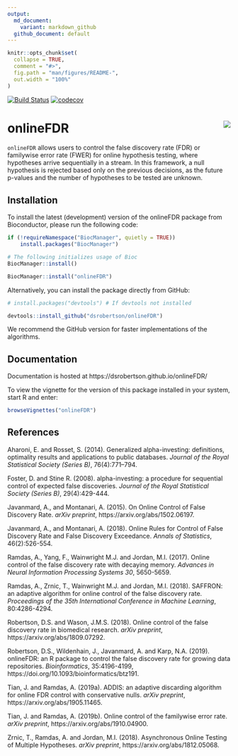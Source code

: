 ```yaml
---
output:
  md_document:
    variant: markdown_github
  github_document: default
---
```


```r
knitr::opts_chunk$set(
  collapse = TRUE,
  comment = "#>",
  fig.path = "man/figures/README-",
  out.width = "100%"
)
```

[![Build Status](https://travis-ci.org/dsrobertson/onlineFDR.svg?branch=master)](https://travis-ci.org/dsrobertson/onlineFDR)
[![codecov](https://codecov.io/gh/dsrobertson/onlineFDR/branch/master/graph/badge.svg)](https://codecov.io/gh/dsrobertson/onlineFDR)


# onlineFDR <img src="man/figures/logo.png" align="right" />

`onlineFDR` allows users to control the false discovery rate (FDR) or
familywise error rate (FWER) for online hypothesis testing, where hypotheses
arrive sequentially in a stream. In this framework, a null hypothesis is
rejected based only on the previous decisions, as the future p-values and the
number of hypotheses to be tested are unknown.


## Installation

To install the latest (development) version of the onlineFDR package from
Bioconductor, please run the following code:

```r
if (!requireNamespace("BiocManager", quietly = TRUE))
    install.packages("BiocManager")

# The following initializes usage of Bioc
BiocManager::install()

BiocManager::install("onlineFDR")
```

Alternatively, you can install the package directly from GitHub:

```r
# install.packages("devtools") # If devtools not installed

devtools::install_github("dsrobertson/onlineFDR")
```

We recommend the GitHub version for faster implementations of the algorithms.

## Documentation

Documentation is hosted at https://dsrobertson.github.io/onlineFDR/

To view the vignette for the version of this package installed in your system,
start R and enter:

```r
browseVignettes("onlineFDR")
```

## References
Aharoni, E. and Rosset, S. (2014). Generalized alpha-investing: definitions, 
optimality results and applications to public databases.
*Journal of the Royal Statistical Society (Series B)*, 76(4):771--794.

Foster, D. and Stine R. (2008). alpha-investing: a procedure for 
sequential control of expected false discoveries.
*Journal of the Royal Statistical Society (Series B)*, 29(4):429-444.

Javanmard, A., and Montanari, A. (2015). On Online Control of False
Discovery Rate. *arXiv preprint*, https://arxiv.org/abs/1502.06197.

Javanmard, A., and Montanari, A. (2018). Online Rules for Control of False
Discovery Rate and False Discovery Exceedance. *Annals of Statistics*,
46(2):526-554.

Ramdas, A., Yang, F., Wainwright M.J. and Jordan, M.I. (2017). Online control
of the false discovery rate with decaying memory. 
*Advances in Neural Information Processing Systems 30*, 5650-5659.

Ramdas, A., Zrnic, T., Wainwright M.J. and Jordan, M.I. (2018). SAFFRON: an
adaptive algorithm for online control of the false discovery rate. 
*Proceedings of the 35th International Conference in Machine Learning*,
80:4286-4294.

Robertson, D.S. and Wason, J.M.S. (2018). Online control of the false discovery
rate in biomedical research. *arXiv preprint*, https://arxiv.org/abs/1809.07292.

Robertson, D.S., Wildenhain, J., Javanmard, A. and Karp, N.A. (2019). onlineFDR:
an R package to control the false discovery rate for growing data repositories.
*Bioinformatics*, 35:4196-4199,  https://doi.org/10.1093/bioinformatics/btz191.

Tian, J. and Ramdas, A. (2019a). ADDIS: an adaptive discarding algorithm for 
online FDR control with conservative nulls. *arXiv preprint*, 
https://arxiv.org/abs/1905.11465.

Tian, J. and Ramdas, A. (2019b). Online control of the familywise error rate.
*arXiv preprint*, https://arxiv.org/abs/1910.04900.

Zrnic, T., Ramdas, A. and Jordan, M.I. (2018). Asynchronous Online Testing of
Multiple Hypotheses. *arXiv preprint*, https://arxiv.org/abs/1812.05068.


